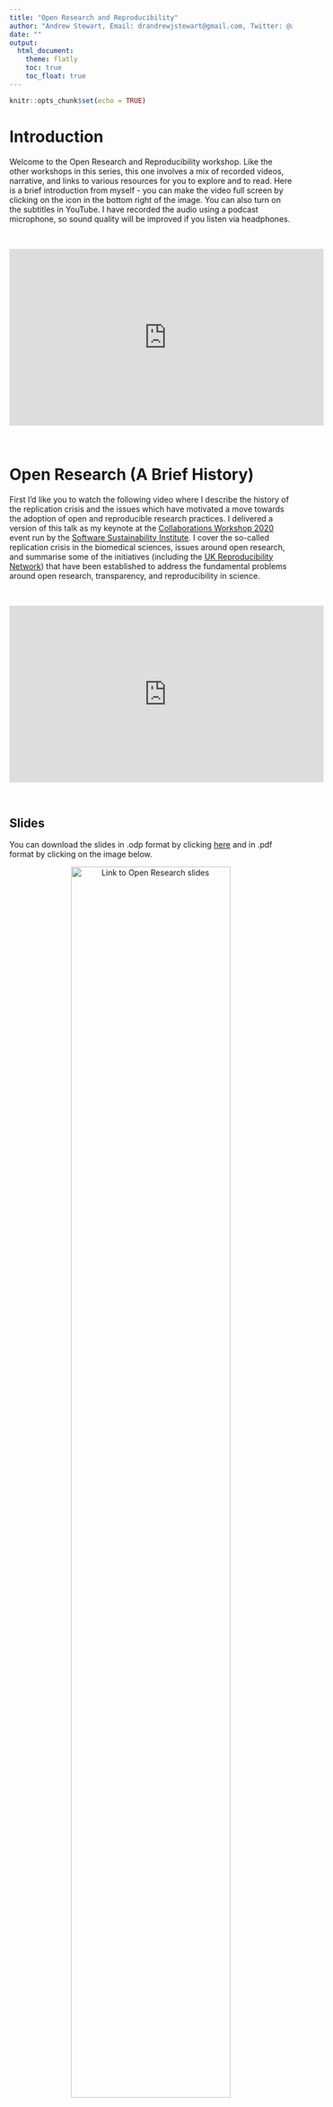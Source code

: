 ```yaml
---
title: "Open Research and Reproducibility"
author: "Andrew Stewart, Email: drandrewjstewart@gmail.com, Twitter: @ajstewart_lang"
date: ""
output: 
  html_document:
    theme: flatly
    toc: true
    toc_float: true
---
```


```r
knitr::opts_chunk$set(echo = TRUE)
```

# Introduction

Welcome to the Open Research and Reproducibility workshop. Like the other workshops in this series, this one involves a mix of recorded videos, narrative, and links to various resources for you to explore and to read. Here is a brief introduction from myself - you can make the video full screen by clicking on the icon in the bottom right of the image. You can also turn on the subtitles in YouTube. I have recorded the audio using a podcast microphone, so sound quality will be improved if you listen via headphones.

&nbsp;&nbsp;

<center>

<iframe width="560" height="315" src="https://youtube.com/embed/xStz6LOdObM" frameborder="0" allowfullscreen></iframe>

</center>

&nbsp;&nbsp;

# Open Research (A Brief History)

First I'd like you to watch the following video where I describe the history of the replication crisis and the issues which have motivated a move towards the adoption of open and reproducible research practices. I delivered a version of this talk as my keynote at the [Collaborations Workshop 2020](https://www.software.ac.uk/news/dr-andrew-stewart-open-collaborations-workshop-2020-keynote-open-research) event run by the [Software Sustainability Institute](https://www.software.ac.uk). I cover the so-called replication crisis in the biomedical sciences, issues around open research, and summarise some of the initiatives (including the [UK Reproducibility Network](https://www.bristol.ac.uk/psychology/research/ukrn/)) that have been established to address the fundamental problems around open research, transparency, and reproducibility in science.

&nbsp;&nbsp;

<center>

<iframe width="560" height="315" src="https://youtube.com/embed/QJqxyCi8Hio" frameborder="0" allowfullscreen></iframe>

</center>

&nbsp;&nbsp;

## Slides

You can download the slides in .odp format by clicking [here](../slides/introduction_to_open_research.odp) and in .pdf format by clicking on the image below. 
&nbsp;&nbsp;

<center>

[![Link to Open Research slides](../images/cw20.png){width=75%}](../slides/introduction_to_open_research.pdf)

</center>

&nbsp;&nbsp;

Before watching the next video, please have a read through the following paper by Ionnidis (2005) which arguably started the conversation around reproducibility that has had such an impact on research in Psychology and across the Biomedical sciences for the last few years. Clicking on the image below will take you to the paper. 

## Ionnidis (2005)

&nbsp;&nbsp;

<center>

[![Link to John Ionnidis' paper](../images/ionnidis.png){ width=75% }](https://journals.plos.org/plosmedicine/article?id=10.1371/journal.pmed.0020124)

</center>

&nbsp;&nbsp;

## Bishop (2019)

This post by Dorothy Bishop in 2019 nicely captures the situation a number of years later. Clicking on the image below will take you to the paper. 

&nbsp;&nbsp;

<center>

[![Link to Dorothy Bishop's paper](../images/bishop.png){width=75% }](https://www.nature.com/articles/d41586-019-01307-2)

</center>

# How to do Reproducible Research

One of the biggest challenges facing researchers who are used to the **old** way of conducting research is that they feel that they don't have the knowledge or technical skills to adopt open and reproducible research practices.  But it's not that hard!  Before you run your experiment, you can pre-register your hypotheses so that when you come to analyse and write-up your results, you can demonstrate that your predictions really were made in advance of data collection. You can also make your research data open (and FAIR) alongside your code so that others can recreate your analyses. And by posting your research article on a pre-print server (such as [PsyArXiv](https://psyarxiv.com) or [bioRxiv](https://www.biorxiv.org)) before submission to a journal, you make your research findings available to all. The adoption of open source software such as R, also means that any research findings you produce can be *re*-produced by others who can access your data and code. This principle of using open tools to allow us to produce open (and reusable) data and code is the fundamental philosophy behind all of the workshops in this unit. Have a look at the video below where I talk about how we can adopt open and reproducible research practices.

&nbsp;&nbsp;

<center>

<iframe width="560" height="315" src="https://youtube.com/embed/BscWSJFmsHE" frameborder="0" allowfullscreen></iframe>

</center>

&nbsp;&nbsp;

## Slides

You can download the slides in .odp format by clicking [here](../slides/adopting_open_practices.odp) and in .pdf format by clicking on the image below. 

&nbsp;&nbsp;

<center>

[![Link to how to do open research slides](../images/how_to_do.png){width=75%}](
../slides/adopting_open_practices.pdf)

</center>

&nbsp;&nbsp;

## Crüwell et al. (2019)

Here's a great guide to the various things you can do to make your own research more open. Just click on the image to open the paper.

<center>

[![Link to guide on how to do open research](../images/7_steps.png){width=75%}](
https://psycnet.apa.org/fulltext/2019-80290-002.pdf)

</center>

&nbsp;&nbsp;

## Improve this Workshop

If you spot any issues/errors in this workshop, you can raise an issue or create a pull request for [this repo](https://github.com/ajstewartlang/01_open_research_and_reproducibility). 